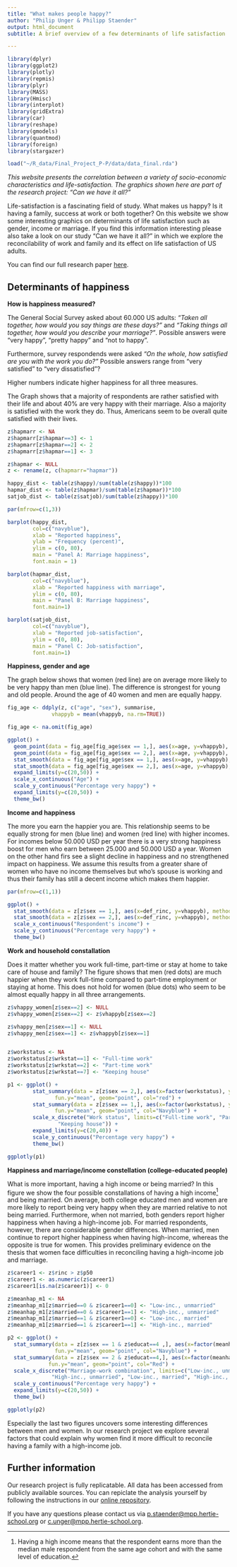 ```yaml
---
title: "What makes people happy?"
author: "Philip Unger & Philipp Staender"
output: html_document
subtitle: A brief overview of a few determinants of life satisfaction

---
```


```r
library(dplyr)
library(ggplot2)
library(plotly)
library(repmis)
library(plyr)
library(MASS)
library(Hmisc)
library(interplot)
library(gridExtra)
library(car)
library(reshape)
library(gmodels)
library(quantmod)
library(foreign)
library(stargazer)

load("~/R_data/Final_Project_P-P/data/data_final.rda")

```


*This website presents the correlation between a variety of socio-economic characteristics and life-satisfaction. The graphics shown here are part of the research project: "Can we have it all?"*

Life-satisfaction is a fascinating field of study. What makes us happy? Is it having a family, success at work or both together? On this website we show some interesting graphics on determinants of life satisfaction such as gender, income or marriage. If you find this information interesting please also take a look on our study "Can we have it all?" in which we explore the reconcilability of work and family and its effect on life satisfaction of US adults.

You can find our full research paper [here](https://github.com/philipp-stdr/Final_Project_P-P/blob/master/Final_Project_P-P.pdf). 

## Determinants of happiness

**How is happiness measured?**

The General Social Survey asked about 60.000 US adults: *"Taken all together, how would you say things are these days?"* and *"Taking things all together, how would you describe your marriage?"*. Possible answers were "very happy", "pretty happy" and "not to happy". 

Furthermore, survey respondends were asked *"On the whole, how satisfied are you with the work you do?"* Possible answers range from "very satisfied" to "very dissatisfied"?

Higher numbers indicate higher happiness for all three measures.

The Graph shows that a majority of respondents are rather satisfied with their life and about 40% are very happy with their marriage. Also a majority is satisfied with the work they do. Thus, Americans seem to be overall quite satisfied with their lives.
```r

z$hapmarr <- NA
z$hapmarr[z$hapmar==3] <- 1
z$hapmarr[z$hapmar==2] <- 2
z$hapmarr[z$hapmar==1] <- 3

z$hapmar <- NULL
z <- rename(z, c(hapmarr="hapmar"))

happy_dist <- table(z$happy)/sum(table(z$happy))*100
hapmar_dist <- table(z$hapmar)/sum(table(z$hapmar))*100
satjob_dist <- table(z$satjob)/sum(table(z$happy))*100

par(mfrow=c(1,3)) 

barplot(happy_dist, 
        col=c("navyblue"),
        xlab = "Reported happiness",
        ylab = "Frequency (percent)",
        ylim = c(0, 80),
        main = "Panel A: Marriage happiness",
        font.main = 1)

barplot(hapmar_dist, 
        col=c("navyblue"),
        xlab = "Reported happiness with marriage",
        ylim = c(0, 80),
        main = "Panel B: Marriage happiness",
        font.main=1)

barplot(satjob_dist, 
        col=c("navyblue"),
        xlab = "Reported job-satisfaction",
        ylim = c(0, 80),
        main = "Panel C: Job-satisfaction",
        font.main=1)
```

**Happiness, gender and age**

The graph below shows that women (red line) are on average more likely to be very happy than men (blue line). The difference is strongest for young and old people. Around the age of 40 women and men are equally happy.

``` r

fig_age <- ddply(z, c("age", "sex"), summarise,
              vhappyb = mean(vhappyb, na.rm=TRUE))

fig_age <- na.omit(fig_age)

ggplot() +
  geom_point(data = fig_age[fig_age$sex == 1,], aes(x=age, y=vhappyb), color="Navyblue") + 
  geom_point(data = fig_age[fig_age$sex == 2,], aes(x=age, y=vhappyb), color="Red") +
  stat_smooth(data = fig_age[fig_age$sex == 1,], aes(x=age, y=vhappyb), method ="loess", se = FALSE, col="Navyblue") +
  stat_smooth(data = fig_age[fig_age$sex == 2,], aes(x=age, y=vhappyb), method ="loess", se = FALSE, col="Red") +
  expand_limits(y=c(20,50)) +
  scale_x_continuous("Age") +
  scale_y_continuous("Percentage very happy") +
  expand_limits(y=c(20,50)) +
  theme_bw()
```


**Income and happiness**

The more you earn the happier you are. This relationship seems to be equally strong for men (blue line) and women (red line) with higher incomes. For incomes below 50.000 USD per year there is a very strong happiness boost for men who earn between 25.000 and 50.000 USD a year. Women on the other hand firs see a slight decline in happiness and no strengthened impact on happiness. We assume this results from a greater share of women who have no income themselves but who's spouse is working and thus their family has still a decent income which makes them happier.

``` r

par(mfrow=c(1,1))

ggplot() +
  stat_smooth(data = z[z$sex == 1,], aes(x=def_rinc, y=vhappyb), method ="loess", col="Navyblue") + 
  stat_smooth(data = z[z$sex == 2,], aes(x=def_rinc, y=vhappyb), method ="loess", col = "Red") +
  scale_x_continuous("Respondent's income") +
  scale_y_continuous("Percentage very happy") +
  theme_bw()

```

**Work and household constallation**

Does it matter whether you work full-time, part-time or stay at home to take care of house and family? The figure shows that men (red dots) are much happier when they work full-time compared to part-time employment or staying at home. This does not hold for women (blue dots) who seem to be almost equally happy in all three arrangements. 

```r

z$vhappy_women[z$sex==2] <- NULL
z$vhappy_women[z$sex==2] <- z$vhappyb[z$sex==2] 

z$vhappy_men[z$sex==1] <- NULL
z$vhappy_men[z$sex==1] <- z$vhappyb[z$sex==1] 


z$workstatus <- NA
z$workstatus[z$wrkstat==1] <- "Full-time work"
z$workstatus[z$wrkstat==2] <- "Part-time work"
z$workstatus[z$wrkstat==7] <- "Keeping house"

p1 <- ggplot() + 
        stat_summary(data = z[z$sex == 2,], aes(x=factor(workstatus), y=vhappy_women), 
               fun.y="mean", geom="point", col="red") + 
        stat_summary(data = z[z$sex == 1,], aes(x=factor(workstatus), y=vhappy_men), 
               fun.y="mean", geom="point", col="Navyblue") + 
        scale_x_discrete("Work status", limits=c("Full-time work", "Part-time work", 
                "Keeping house")) +
        expand_limits(y=c(20,40)) +
        scale_y_continuous("Percentage very happy") +
        theme_bw()

ggplotly(p1)
```

**Happiness and marriage/income constellation (college-educated people)**

What is more important, having a high income or being married? In this figure we show the four possible constallations of having a high income[^high-inc] and being married. On average, both college educated men and women are more likely to report being very happy when they are married relative to not being married. Furthermore, when not married, both genders report higher happiness when having a high-income job. For married respondents, however, there are considerable gender differences. When married, men continue to report higher happiness when having high-income, whereas the opposite is true for women. This provides preliminary evidence on the thesis that women face difficulties in reconciling having a high-income job and marriage.

[^high-inc]: Having a high income means that the respondent earns more than the median male respondent from the same age cohort and with the same level of education.

```r

z$career1 <- z$rinc > z$p50
z$career1 <- as.numeric(z$career1)
z$career1[is.na(z$career1)] <- 0 

z$meanhap_m1 <- NA
z$meanhap_m1[z$married==0 & z$career1==0] <- "Low-inc., unmarried"
z$meanhap_m1[z$married==0 & z$career1==1] <- "High-inc., unmarried"
z$meanhap_m1[z$married==1 & z$career1==0] <- "Low-inc., married"
z$meanhap_m1[z$married==1 & z$career1==1] <- "High-inc., married"

p2 <- ggplot() + 
  stat_summary(data = z[z$sex == 1 & z$educat==4 ,], aes(x=factor(meanhap_m1), y=vhappy_men), 
               fun.y="mean", geom="point", col="Navyblue") +
  stat_summary(data = z[z$sex == 2 & z$educat==4,], aes(x=factor(meanhap_m1), y=vhappy_women), 
             fun.y="mean", geom="point", col="Red") +
  scale_x_discrete("Marriage-work combination", limits=c("Low-inc., unmarried", 
              "High-inc., unmarried", "Low-inc., married", "High-inc., married")) +
  scale_y_continuous("Percentage very happy") +
  expand_limits(y=c(20,50)) +
  theme_bw()

ggplotly(p2)
```

Especially the last two figures uncovers some interesting differences between men and women. In our research project we explore several factors that could explain why women find it more difficult to reconcile having a family with a high-income job.

## Further information

Our research project is fully replicatable. All data has been accessed from publicly available sources. You can repiclate the analysis yourself by following the instructions in our [online repository](https://github.com/philipp-stdr/Final_Project_P-P).

If you have any questions please contact us via [p.staender@mpp.hertie-school.org](mailto:p.staender@mpp.hertie-school.org) or [c.unger@mpp.hertie-school.org](mailto:c.unger@mpp.hertie-school.org).